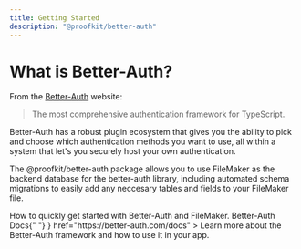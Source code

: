 ```yaml
---
title: Getting Started
description: "@proofkit/better-auth"
---
```



# What is Better-Auth?

From the [Better-Auth](https://better-auth.com) website:
> The most comprehensive authentication framework for TypeScript.

Better-Auth has a robust plugin ecosystem that gives you the ability to pick and choose which authentication methods you want to use, all within a system that let's you securely host your own authentication.

The @proofkit/better-auth package allows you to use FileMaker as the backend database for the better-auth library, including automated schema migrations to easily add any neccesary tables and fields to your FileMaker file.


<Cards>
  <Card
    href="/docs/better-auth/installation"
    title="Installation"
  >
How to quickly get started with Better-Auth and FileMaker.
  </Card>
  <Card
    title={
      <>
        Better-Auth Docs{" "}
        <SquareArrowOutUpRight className="inline-block w-3 h-3 mb-1 ml-1" />
      </>
    }
    href="https://better-auth.com/docs"
  >
    Learn more about the Better-Auth framework and how to use it in your app.
  </Card>
</Cards>